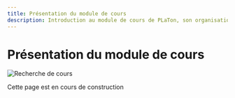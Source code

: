 ```yaml
---
title: Présentation du module de cours
description: Introduction au module de cours de PLaTon, son organisation et ses principales fonctionnalités pour enseignants et apprenants.
---
```


# Présentation du module de cours

![Recherche de cours](../../../public/screens/courses/search.png)

Cette page est en cours de construction
